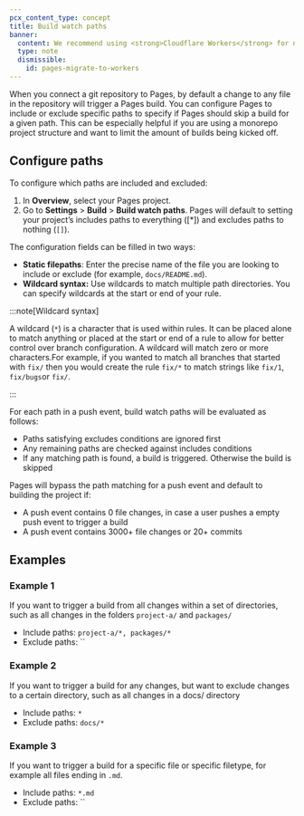 ```yaml
---
pcx_content_type: concept
title: Build watch paths
banner:
  content: We recommend using <strong>Cloudflare Workers</strong> for new projects. For existing Pages projects, see our <a href="/workers/static-assets/migrate-from-pages/">migration guide</a> and <a href="/workers/static-assets/migrate-from-pages/#compatibility-matrix">compatibility matrix</a>.
  type: note
  dismissible:
    id: pages-migrate-to-workers
---
```


When you connect a git repository to Pages, by default a change to any file in the repository will trigger a Pages build. You can configure Pages to include or exclude specific paths to specify if Pages should skip a build for a given path. This can be especially helpful if you are using a monorepo project structure and want to limit the amount of builds being kicked off.

## Configure paths

To configure which paths are included and excluded:

1. In **Overview**, select your Pages project.
2. Go to **Settings** > **Build** > **Build watch paths**. Pages will default to setting your project’s includes paths to everything (\[\*]) and excludes paths to nothing (`[]`).

The configuration fields can be filled in two ways:

- **Static filepaths**: Enter the precise name of the file you are looking to include or exclude (for example, `docs/README.md`).
- **Wildcard syntax:** Use wildcards to match multiple path directories. You can specify wildcards at the start or end of your rule.

:::note[Wildcard syntax]

A wildcard (`*`) is a character that is used within rules. It can be placed alone to match anything or placed at the start or end of a rule to allow for better control over branch configuration. A wildcard will match zero or more characters.For example, if you wanted to match all branches that started with `fix/` then you would create the rule `fix/*` to match strings like `fix/1`, `fix/bugs`or `fix/`.

:::

For each path in a push event, build watch paths will be evaluated as follows:

- Paths satisfying excludes conditions are ignored first
- Any remaining paths are checked against includes conditions
- If any matching path is found, a build is triggered. Otherwise the build is skipped

Pages will bypass the path matching for a push event and default to building the project if:

- A push event contains 0 file changes, in case a user pushes a empty push event to trigger a build
- A push event contains 3000+ file changes or 20+ commits

## Examples

### Example 1

If you want to trigger a build from all changes within a set of directories, such as all changes in the folders `project-a/` and `packages/`

- Include paths: `project-a/*, packages/*`
- Exclude paths: \`\`

### Example 2

If you want to trigger a build for any changes, but want to exclude changes to a certain directory, such as all changes in a docs/ directory

- Include paths: `*`
- Exclude paths: `docs/*`

### Example 3

If you want to trigger a build for a specific file or specific filetype, for example all files ending in `.md`.

- Include paths: `*.md`
- Exclude paths: \`\`
